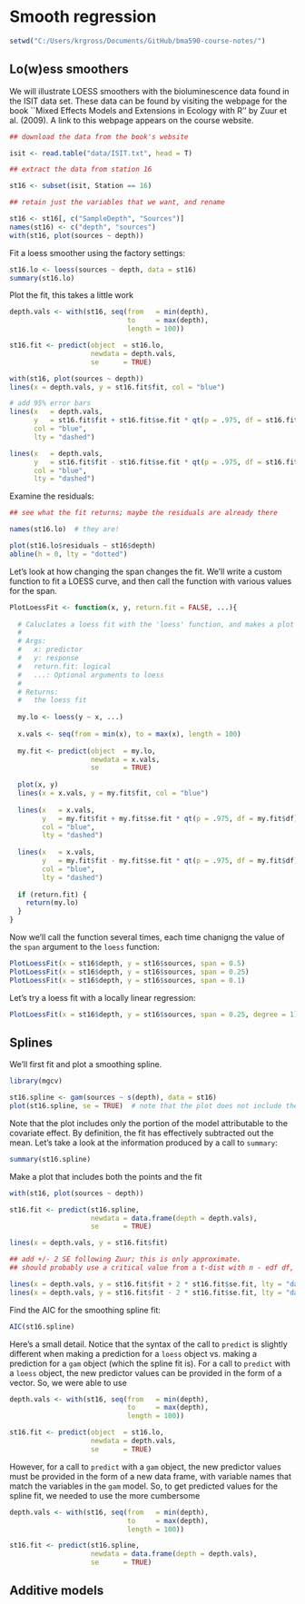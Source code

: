 # Smooth regression

```r
setwd("C:/Users/krgross/Documents/GitHub/bma590-course-notes/")
```

## Lo(w)ess smoothers

We will illustrate LOESS smoothers with the bioluminescence data found in the ISIT data set.  These data can be found by visiting the webpage for the book ``Mixed Effects Models and Extensions in Ecology with R'' by Zuur et al. (2009).  A link to this webpage appears on the course website.

```r
## download the data from the book's website

isit <- read.table("data/ISIT.txt", head = T)

## extract the data from station 16

st16 <- subset(isit, Station == 16)

## retain just the variables that we want, and rename

st16 <- st16[, c("SampleDepth", "Sources")]
names(st16) <- c("depth", "sources")
with(st16, plot(sources ~ depth))
```

Fit a loess smoother using the factory settings:

```r
st16.lo <- loess(sources ~ depth, data = st16)
summary(st16.lo)
```

Plot the fit, this takes a little work
```r
depth.vals <- with(st16, seq(from   = min(depth), 
                             to     = max(depth), 
                             length = 100))

st16.fit <- predict(object  = st16.lo,
                    newdata = depth.vals,
                    se      = TRUE)

with(st16, plot(sources ~ depth))
lines(x = depth.vals, y = st16.fit$fit, col = "blue")

# add 95% error bars
lines(x   = depth.vals, 
      y   = st16.fit$fit + st16.fit$se.fit * qt(p = .975, df = st16.fit$df),
      col = "blue",
      lty = "dashed")

lines(x   = depth.vals, 
      y   = st16.fit$fit - st16.fit$se.fit * qt(p = .975, df = st16.fit$df),
      col = "blue",
      lty = "dashed")
```

Examine the residuals:
```r
## see what the fit returns; maybe the residuals are already there

names(st16.lo)  # they are!

plot(st16.lo$residuals ~ st16$depth)
abline(h = 0, lty = "dotted")
```

Let's look at how changing the span changes the fit.  We'll write a custom function to fit a LOESS curve, and then call the function with various values for the span.

```r
PlotLoessFit <- function(x, y, return.fit = FALSE, ...){
  
  # Caluclates a loess fit with the 'loess' function, and makes a plot
  #
  # Args:
  #   x: predictor
  #   y: response
  #   return.fit: logical
  #   ...: Optional arguments to loess
  #
  # Returns:
  #   the loess fit
  
  my.lo <- loess(y ~ x, ...)
  
  x.vals <- seq(from = min(x), to = max(x), length = 100)
  
  my.fit <- predict(object  = my.lo,
                    newdata = x.vals,
                    se      = TRUE)
  
  plot(x, y)
  lines(x = x.vals, y = my.fit$fit, col = "blue")
  
  lines(x   = x.vals, 
        y   = my.fit$fit + my.fit$se.fit * qt(p = .975, df = my.fit$df),
        col = "blue",
        lty = "dashed")
  
  lines(x   = x.vals, 
        y   = my.fit$fit - my.fit$se.fit * qt(p = .975, df = my.fit$df),
        col = "blue",
        lty = "dashed")
  
  if (return.fit) {
    return(my.lo)
  }
}
```

Now we'll call the function several times, each time chanigng the value of the `span` argument to the `loess` function:

```r
PlotLoessFit(x = st16$depth, y = st16$sources, span = 0.5)
PlotLoessFit(x = st16$depth, y = st16$sources, span = 0.25)
PlotLoessFit(x = st16$depth, y = st16$sources, span = 0.1)
```

Let's try a loess fit with a locally linear regression:

```r
PlotLoessFit(x = st16$depth, y = st16$sources, span = 0.25, degree = 1)
```

## Splines

We'll first fit and plot a smoothing spline.
```r
library(mgcv)

st16.spline <- gam(sources ~ s(depth), data = st16)
plot(st16.spline, se = TRUE)  # note that the plot does not include the intercept
```

Note that the plot includes only the portion of the model attributable to the covariate effect.  By definition, the fit has effectively subtracted out the mean.  Let's take a look at the information produced by a call to `summary`:

```r
summary(st16.spline)
```
Make a plot that includes both the points and the fit

```r
with(st16, plot(sources ~ depth))  

st16.fit <- predict(st16.spline, 
                    newdata = data.frame(depth = depth.vals), 
                    se      = TRUE)

lines(x = depth.vals, y = st16.fit$fit)

## add +/- 2 SE following Zuur; this is only approximate.
## should probably use a critical value from a t-dist with n - edf df, that is, 51 - 9.81 = 41.19 df

lines(x = depth.vals, y = st16.fit$fit + 2 * st16.fit$se.fit, lty = "dashed")
lines(x = depth.vals, y = st16.fit$fit - 2 * st16.fit$se.fit, lty = "dashed")
```

Find the AIC for the smoothing spline fit:

```r
AIC(st16.spline)
```
Here's a small detail.  Notice that the syntax of the call to `predict` is slightly different when making a prediction for a `loess`  object vs.\ making a prediction for a `gam` object (which the spline fit is).  For a call to `predict` with a `loess` object, the new predictor values can be provided in the form of a vector.  So, we were able to use
```r
depth.vals <- with(st16, seq(from   = min(depth), 
                             to     = max(depth), 
                             length = 100))

st16.fit <- predict(object  = st16.lo,
                    newdata = depth.vals,
                    se      = TRUE)
```

However, for a call to `predict` with a `gam` object, the new predictor values must be provided in the form of a new data frame, with variable names that match the variables in the `gam` model.  So, to get predicted values for the spline fit, we needed to use the more cumbersome

```r
depth.vals <- with(st16, seq(from   = min(depth), 
                             to     = max(depth), 
                             length = 100))

st16.fit <- predict(st16.spline, 
                    newdata = data.frame(depth = depth.vals), 
                    se      = TRUE)
```

## Additive models